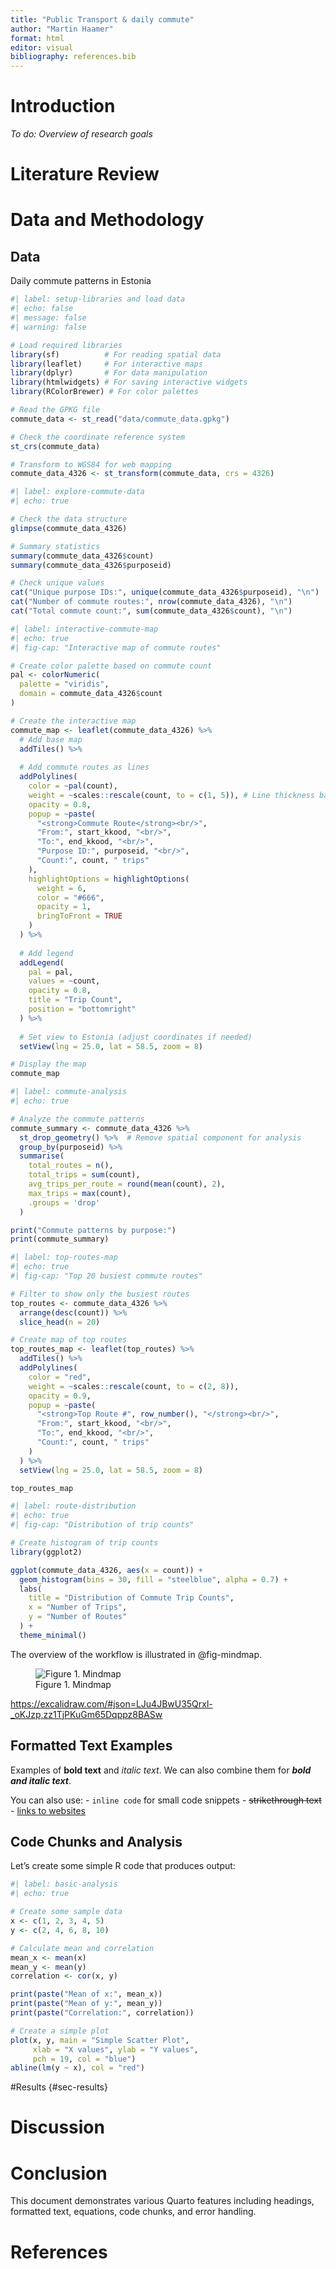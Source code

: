 ```yaml
---
title: "Public Transport & daily commute"
author: "Martin Haamer"
format: html
editor: visual
bibliography: references.bib
---
```


# Introduction {#sec-intro}

*To do:* *Overview of research goals*

# Literature Review

# Data and Methodology {#sec-methods}

## Data 

Daily commute patterns in Estonia

```r
#| label: setup-libraries and load data
#| echo: false
#| message: false
#| warning: false

# Load required libraries
library(sf)          # For reading spatial data
library(leaflet)     # For interactive maps
library(dplyr)       # For data manipulation
library(htmlwidgets) # For saving interactive widgets
library(RColorBrewer) # For color palettes

# Read the GPKG file
commute_data <- st_read("data/commute_data.gpkg")

# Check the coordinate reference system
st_crs(commute_data)

# Transform to WGS84 for web mapping
commute_data_4326 <- st_transform(commute_data, crs = 4326)
```

```r
#| label: explore-commute-data
#| echo: true

# Check the data structure
glimpse(commute_data_4326)

# Summary statistics
summary(commute_data_4326$count)
summary(commute_data_4326$purposeid)

# Check unique values
cat("Unique purpose IDs:", unique(commute_data_4326$purposeid), "\n")
cat("Number of commute routes:", nrow(commute_data_4326), "\n")
cat("Total commute count:", sum(commute_data_4326$count), "\n")
```

```r
#| label: interactive-commute-map
#| echo: true
#| fig-cap: "Interactive map of commute routes"

# Create color palette based on commute count
pal <- colorNumeric(
  palette = "viridis",
  domain = commute_data_4326$count
)

# Create the interactive map
commute_map <- leaflet(commute_data_4326) %>%
  # Add base map
  addTiles() %>%
  
  # Add commute routes as lines
  addPolylines(
    color = ~pal(count),
    weight = ~scales::rescale(count, to = c(1, 5)), # Line thickness based on count
    opacity = 0.8,
    popup = ~paste(
      "<strong>Commute Route</strong><br/>",
      "From:", start_kkood, "<br/>",
      "To:", end_kkood, "<br/>",
      "Purpose ID:", purposeid, "<br/>",
      "Count:", count, " trips"
    ),
    highlightOptions = highlightOptions(
      weight = 6,
      color = "#666",
      opacity = 1,
      bringToFront = TRUE
    )
  ) %>%
  
  # Add legend
  addLegend(
    pal = pal,
    values = ~count,
    opacity = 0.8,
    title = "Trip Count",
    position = "bottomright"
  ) %>%
  
  # Set view to Estonia (adjust coordinates if needed)
  setView(lng = 25.0, lat = 58.5, zoom = 8)

# Display the map
commute_map
```

```r
#| label: commute-analysis
#| echo: true

# Analyze the commute patterns
commute_summary <- commute_data_4326 %>%
  st_drop_geometry() %>%  # Remove spatial component for analysis
  group_by(purposeid) %>%
  summarise(
    total_routes = n(),
    total_trips = sum(count),
    avg_trips_per_route = round(mean(count), 2),
    max_trips = max(count),
    .groups = 'drop'
  )

print("Commute patterns by purpose:")
print(commute_summary)
```

```r
#| label: top-routes-map
#| echo: true
#| fig-cap: "Top 20 busiest commute routes"

# Filter to show only the busiest routes
top_routes <- commute_data_4326 %>%
  arrange(desc(count)) %>%
  slice_head(n = 20)

# Create map of top routes
top_routes_map <- leaflet(top_routes) %>%
  addTiles() %>%
  addPolylines(
    color = "red",
    weight = ~scales::rescale(count, to = c(2, 8)),
    opacity = 0.9,
    popup = ~paste(
      "<strong>Top Route #", row_number(), "</strong><br/>",
      "From:", start_kkood, "<br/>",
      "To:", end_kkood, "<br/>",
      "Count:", count, " trips"
    )
  ) %>%
  setView(lng = 25.0, lat = 58.5, zoom = 8)

top_routes_map
```

```r
#| label: route-distribution
#| echo: true
#| fig-cap: "Distribution of trip counts"

# Create histogram of trip counts
library(ggplot2)

ggplot(commute_data_4326, aes(x = count)) +
  geom_histogram(bins = 30, fill = "steelblue", alpha = 0.7) +
  labs(
    title = "Distribution of Commute Trip Counts",
    x = "Number of Trips",
    y = "Number of Routes"
  ) +
  theme_minimal()
```

The overview of the workflow is illustrated in @fig-mindmap.

![Figure 1. Mindmap](images/clipboard-1271000031.png){#fig-mindmap}

<https://excalidraw.com/#json=LJu4JBwU35Qrxl-_oKJzp,zz1TjPKuGm65Dqppz8BASw>

## Formatted Text Examples

Examples of **bold text** and *italic text*. We can also combine them for ***bold and italic text***.

You can also use: - `inline code` for small code snippets - ~~strikethrough text~~ - [links to websites](https://quarto.org)


## Code Chunks and Analysis

Let's create some simple R code that produces output:

```r
#| label: basic-analysis
#| echo: true

# Create some sample data
x <- c(1, 2, 3, 4, 5)
y <- c(2, 4, 6, 8, 10)

# Calculate mean and correlation
mean_x <- mean(x)
mean_y <- mean(y)
correlation <- cor(x, y)

print(paste("Mean of x:", mean_x))
print(paste("Mean of y:", mean_y))
print(paste("Correlation:", correlation))

# Create a simple plot
plot(x, y, main = "Simple Scatter Plot", 
     xlab = "X values", ylab = "Y values", 
     pch = 19, col = "blue")
abline(lm(y ~ x), col = "red")
```

#Results {#sec-results}

# Discussion {#sec-discussion}

# Conclusion

This document demonstrates various Quarto features including headings, formatted text, equations, code chunks, and error handling.

# References
